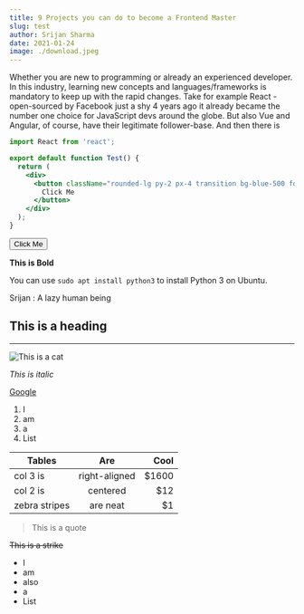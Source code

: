 ```yaml
---
title: 9 Projects you can do to become a Frontend Master
slug: test
author: Srijan Sharma
date: 2021-01-24
image: ./download.jpeg
---
```


Whether you are new to programming or already an experienced developer. In this industry, learning new concepts and languages/frameworks is
mandatory to keep up with the rapid changes. Take for example React - open-sourced by Facebook just a shy 4 years ago it already became the number one choice for JavaScript devs around the globe. But also Vue and Angular, of course, have their legitimate follower-base. And then there is

```jsx
import React from 'react';

export default function Test() {
  return (
    <div>
      <button className="rounded-lg py-2 px-4 transition bg-blue-500 focus:outline-none active:bg-blue-800">
        Click Me
      </button>
    </div>
  );
}
```

<button className="rounded-lg py-2 px-4 transition bg-blue-500 focus:outline-none active:bg-blue-800">
  Click Me
</button>

**This is Bold**

You can use `sudo apt install python3` to install Python 3 on Ubuntu.

Srijan
: A lazy human being

## This is a heading

---

![This is a cat](./download.jpeg)

_This is italic_

[Google](https://google.com/)

1. I
2. am
3. a
4. List

| Tables        |      Are      |  Cool |
| ------------- | :-----------: | ----: |
| col 3 is      | right-aligned | $1600 |
| col 2 is      |   centered    |   $12 |
| zebra stripes |   are neat    |    $1 |

> This is a quote

~~This is a strike~~

- I
- am
- also
- a
- List
